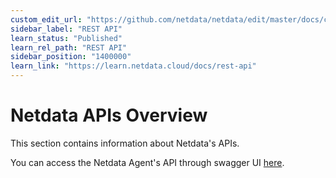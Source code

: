 ```yaml
---
custom_edit_url: "https://github.com/netdata/netdata/edit/master/docs/category-overview-pages/netdata-apis.md"
sidebar_label: "REST API"
learn_status: "Published"
learn_rel_path: "REST API"
sidebar_position: "1400000"
learn_link: "https://learn.netdata.cloud/docs/rest-api"
---
```


# Netdata APIs Overview

This section contains information about Netdata's APIs.

You can access the Netdata Agent's API through swagger UI [here](/api).
